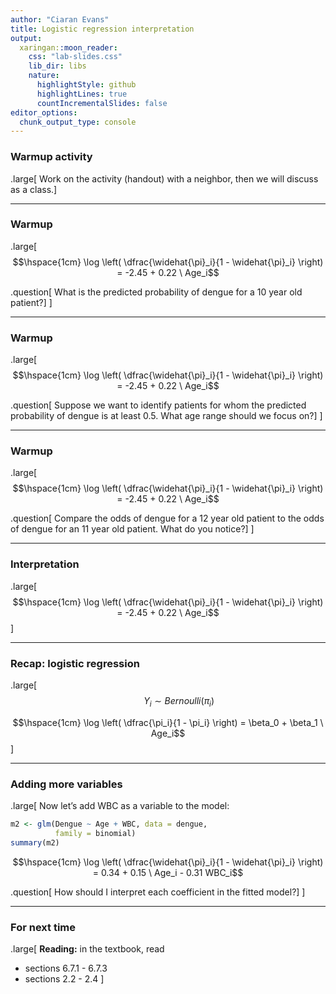 ```yaml
---
author: "Ciaran Evans"
title: Logistic regression interpretation
output:
  xaringan::moon_reader:
    css: "lab-slides.css"
    lib_dir: libs
    nature:
      highlightStyle: github
      highlightLines: true
      countIncrementalSlides: false
editor_options: 
  chunk_output_type: console
---
```


### Warmup activity

.large[
Work on the activity (handout) with a neighbor, then we will discuss as a class.
]

---


### Warmup

.large[
$$\hspace{1cm} \log \left( \dfrac{\widehat{\pi}_i}{1 - \widehat{\pi}_i} \right) = -2.45 + 0.22 \ Age_i$$

.question[
What is the predicted probability of dengue for a 10 year old patient?
]
]

---

### Warmup

.large[
$$\hspace{1cm} \log \left( \dfrac{\widehat{\pi}_i}{1 - \widehat{\pi}_i} \right) = -2.45 + 0.22 \ Age_i$$

.question[
Suppose we want to identify patients for whom the predicted probability of dengue is at least 0.5. What age range should we focus on?
]
]

---

### Warmup

.large[
$$\hspace{1cm} \log \left( \dfrac{\widehat{\pi}_i}{1 - \widehat{\pi}_i} \right) = -2.45 + 0.22 \ Age_i$$

.question[
Compare the odds of dengue for a 12 year old patient to the odds of dengue for an 11 year old patient. What do you notice?
]
]

---

### Interpretation

.large[
$$\hspace{1cm} \log \left( \dfrac{\widehat{\pi}_i}{1 - \widehat{\pi}_i} \right) = -2.45 + 0.22 \ Age_i$$
]

---

### Recap: logistic regression

.large[
$$\hspace{1cm} Y_i \sim Bernoulli(\pi_i)$$

$$\hspace{1cm} \log \left( \dfrac{\pi_i}{1 - \pi_i} \right) = \beta_0 + \beta_1 \ Age_i$$
]

---

### Adding more variables

.large[
Now let's add WBC as a variable to the model:

```r
m2 <- glm(Dengue ~ Age + WBC, data = dengue,
          family = binomial)
summary(m2)
```

$$\hspace{1cm} \log \left( \dfrac{\widehat{\pi}_i}{1 - \widehat{\pi}_i} \right) = 0.34 + 0.15 \ Age_i - 0.31 WBC_i$$

.question[
How should I interpret each coefficient in the fitted model?
]
]

---

### For next time

.large[
**Reading:** in the textbook, read

* sections 6.7.1 - 6.7.3
* sections 2.2 - 2.4
]


